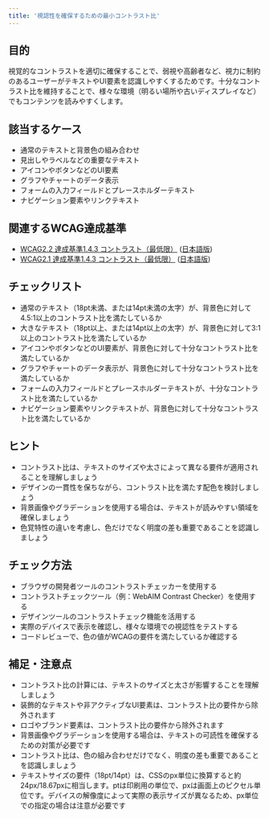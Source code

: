 ```yaml
---
title: '視認性を確保するための最小コントラスト比'
---
```


## 目的

視覚的なコントラストを適切に確保することで、弱視や高齢者など、視力に制約のあるユーザーがテキストやUI要素を認識しやすくするためです。十分なコントラスト比を維持することで、様々な環境（明るい場所や古いディスプレイなど）でもコンテンツを読みやすくします。

## 該当するケース

- 通常のテキストと背景色の組み合わせ
- 見出しやラベルなどの重要なテキスト
- アイコンやボタンなどのUI要素
- グラフやチャートのデータ表示
- フォームの入力フィールドとプレースホルダーテキスト
- ナビゲーション要素やリンクテキスト

## 関連するWCAG達成基準

- [WCAG2.2 達成基準1.4.3 コントラスト（最低限）](https://www.w3.org/WAI/WCAG22/Understanding/contrast-minimum) ([日本語版](https://waic.jp/translations/WCAG21/Understanding/contrast-minimum))
- [WCAG2.1 達成基準1.4.3 コントラスト（最低限）](https://www.w3.org/WAI/WCAG21/Understanding/contrast-minimum) ([日本語版](https://waic.jp/translations/WCAG21/Understanding/contrast-minimum))

## チェックリスト

- 通常のテキスト（18pt未満、または14pt未満の太字）が、背景色に対して4.5:1以上のコントラスト比を満たしているか
- 大きなテキスト（18pt以上、または14pt以上の太字）が、背景色に対して3:1以上のコントラスト比を満たしているか
- アイコンやボタンなどのUI要素が、背景色に対して十分なコントラスト比を満たしているか
- グラフやチャートのデータ表示が、背景色に対して十分なコントラスト比を満たしているか
- フォームの入力フィールドとプレースホルダーテキストが、十分なコントラスト比を満たしているか
- ナビゲーション要素やリンクテキストが、背景色に対して十分なコントラスト比を満たしているか

## ヒント

- コントラスト比は、テキストのサイズや太さによって異なる要件が適用されることを理解しましょう
- デザインの一貫性を保ちながら、コントラスト比を満たす配色を検討しましょう
- 背景画像やグラデーションを使用する場合は、テキストが読みやすい領域を確保しましょう
- 色覚特性の違いを考慮し、色だけでなく明度の差も重要であることを認識しましょう

## チェック方法

- ブラウザの開発者ツールのコントラストチェッカーを使用する
- コントラストチェックツール（例：WebAIM Contrast Checker）を使用する
- デザインツールのコントラストチェック機能を活用する
- 実際のデバイスで表示を確認し、様々な環境での視認性をテストする
- コードレビューで、色の値がWCAGの要件を満たしているか確認する

## 補足・注意点

- コントラスト比の計算には、テキストのサイズと太さが影響することを理解しましょう
- 装飾的なテキストや非アクティブなUI要素は、コントラスト比の要件から除外されます
- ロゴやブランド要素は、コントラスト比の要件から除外されます
- 背景画像やグラデーションを使用する場合は、テキストの可読性を確保するための対策が必要です
- コントラスト比は、色の組み合わせだけでなく、明度の差も重要であることを認識しましょう
- テキストサイズの要件（18pt/14pt）は、CSSのpx単位に換算すると約24px/18.67pxに相当します。ptは印刷用の単位で、pxは画面上のピクセル単位です。デバイスの解像度によって実際の表示サイズが異なるため、px単位での指定の場合は注意が必要です 